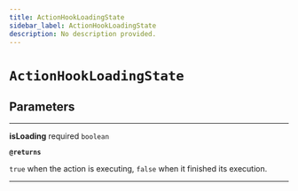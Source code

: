 ```yaml
---
title: ActionHookLoadingState
sidebar_label: ActionHookLoadingState
description: No description provided.
---
```


# `ActionHookLoadingState`

## Parameters

---

**isLoading** <span className="optional-status">required</span> `boolean`

**`@returns`**

`true` when the action is executing, `false` when it finished its execution.

---

